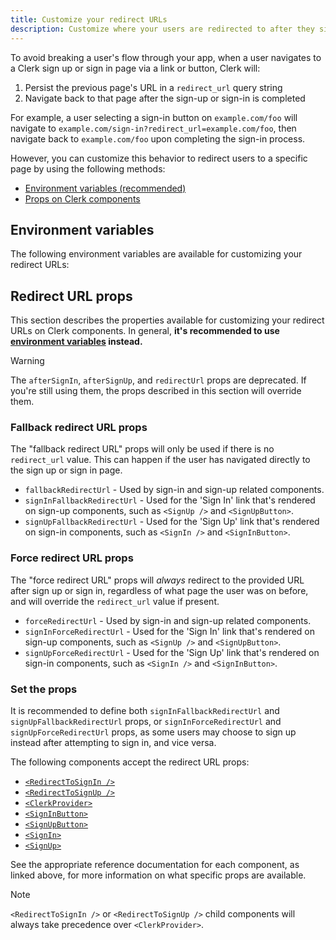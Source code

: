 ```yaml
---
title: Customize your redirect URLs
description: Customize where your users are redirected to after they sign in or sign up.
---
```


To avoid breaking a user's flow through your app, when a user navigates to a Clerk sign up or sign in page via a link or button, Clerk will:

1. Persist the previous page's URL in a `redirect_url` query string
1. Navigate back to that page after the sign-up or sign-in is completed

For example, a user selecting a sign-in button on `example.com/foo` will navigate to `example.com/sign-in?redirect_url=example.com/foo`, then navigate back to `example.com/foo` upon completing the sign-in process.

However, you can customize this behavior to redirect users to a specific page by using the following methods:

- [Environment variables (recommended)](#environment-variables)
- [Props on Clerk components](#redirect-url-props)

## Environment variables

The following environment variables are available for customizing your redirect URLs:

<Include src="_partials/environment-variables" />

## Redirect URL props

This section describes the properties available for customizing your redirect URLs on Clerk components. In general, **it's recommended to use [environment variables](#environment-variables) instead.**

> [!WARNING]
> The `afterSignIn`, `afterSignUp`, and `redirectUrl` props are deprecated. If you're still using them, the props described in this section will override them.

### Fallback redirect URL props

The "fallback redirect URL" props will only be used if there is no `redirect_url` value. This can happen if the user has navigated directly to the sign up or sign in page.

- `fallbackRedirectUrl` - Used by sign-in and sign-up related components.
- `signInFallbackRedirectUrl` - Used for the 'Sign In' link that's rendered on sign-up components, such as `<SignUp />` and `<SignUpButton>`.
- `signUpFallbackRedirectUrl` - Used for the 'Sign Up' link that's rendered on sign-in components, such as `<SignIn />` and `<SignInButton>`.

### Force redirect URL props

The "force redirect URL" props will _always_ redirect to the provided URL after sign up or sign in, regardless of what page the user was on before, and will override the `redirect_url` value if present.

- `forceRedirectUrl` - Used by sign-in and sign-up related components.
- `signInForceRedirectUrl` - Used for the 'Sign In' link that's rendered on sign-up components, such as `<SignUp />` and `<SignUpButton>`.
- `signUpForceRedirectUrl` - Used for the 'Sign Up' link that's rendered on sign-in components, such as `<SignIn />` and `<SignInButton>`.

### Set the props

It is recommended to define both `signInFallbackRedirectUrl` and `signUpFallbackRedirectUrl` props, or `signInForceRedirectUrl` and `signUpForceRedirectUrl` props, as some users may choose to sign up instead after attempting to sign in, and vice versa.

The following components accept the redirect URL props:

- [`<RedirectToSignIn />`](/docs/components/control/redirect-to-signin)
- [`<RedirectToSignUp />`](/docs/components/control/redirect-to-signup)
- [`<ClerkProvider>`](/docs/components/clerk-provider)
- [`<SignInButton>`](/docs/components/unstyled/sign-in-button)
- [`<SignUpButton>`](/docs/components/unstyled/sign-up-button)
- [`<SignIn>`](/docs/components/authentication/sign-in)
- [`<SignUp>`](/docs/components/authentication/sign-up)

See the appropriate reference documentation for each component, as linked above, for more information on what specific props are available.

> [!NOTE]
> `<RedirectToSignIn />` or `<RedirectToSignUp />` child components will always take precedence over `<ClerkProvider>`.
